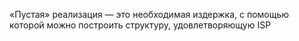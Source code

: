 «Пустая» реализация — это необходимая издержка, с помощью которой можно построить структуру, удовлетворяющую ISP

